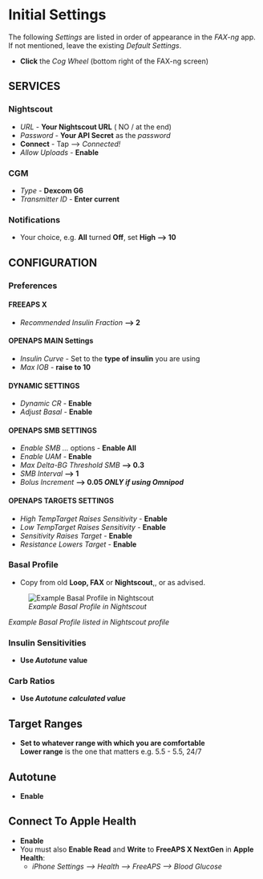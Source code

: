 # Initial Settings

The following *Settings* are listed in order of appearance in the *FAX-ng* app.  
If not mentioned, leave the existing _Default Settings_.

- **Click** the _Cog Wheel_ (bottom right of the FAX-ng screen)

## SERVICES

### Nightscout
- *URL* - **Your Nightscout URL** ( NO / at the end)
- *Password* -  **Your API Secret** as the *password*
- **Connect** - Tap --—> *Connected!*
- *Allow Uploads* - **Enable**

### CGM
- *Type* - **Dexcom G6**
- *Transmitter ID* - **Enter current**

### Notifications
- Your choice, e.g. **All** turned **Off**, set **High ---> 10**

## CONFIGURATION

### Preferences

#### FREEAPS X
- *Recommended Insulin Fraction* **—> 2**

#### OPENAPS MAIN Settings
- *Insulin Curve* - Set to the **type of insulin** you are using
- *Max IOB* - **raise to 10**

#### DYNAMIC SETTINGS
- *Dynamic CR* - **Enable**
- *Adjust Basal* - **Enable**

#### OPENAPS SMB SETTINGS
- *Enable SMB ...* options - **Enable All**
- *Enable UAM* - **Enable**
- *Max Delta-BG Threshold SMB* **—> 0.3**
- *SMB Interval* **—> 1**
- *Bolus Increment* **—> 0.05 *ONLY if using Omnipod***

#### OPENAPS TARGETS SETTINGS
- *High TempTarget Raises Sensitivity* - **Enable**
- *Low TempTarget Raises Sensitivity* - **Enable**
- *Sensitivity Raises Target* - **Enable**
- *Resistance Lowers Target* - **Enable**

### Basal Profile
- Copy from old **Loop, FAX** or **Nightscout**,, or as advised.

![_Example Basal Profile in Nightscout_](images/example_basal_profile.png)
<figcaption>_Example Basal Profile listed in Nightscout profile_</figcaption>

### Insulin Sensitivities
- **Use _Autotune_ value**

### Carb Ratios
- **Use _Autotune calculated value_**

## Target Ranges
- **Set to whatever range with which you are comfortable**  
**Lower range** is the one that matters e.g. 5.5 - 5.5, 24/7

## Autotune 
- **Enable**

## Connect To Apple Health
- **Enable**
- You must also **Enable Read** and **Write** to **FreeAPS X NextGen** in **Apple Health**:
  - _iPhone Settings --> Health --> FreeAPS --> Blood Glucose_




